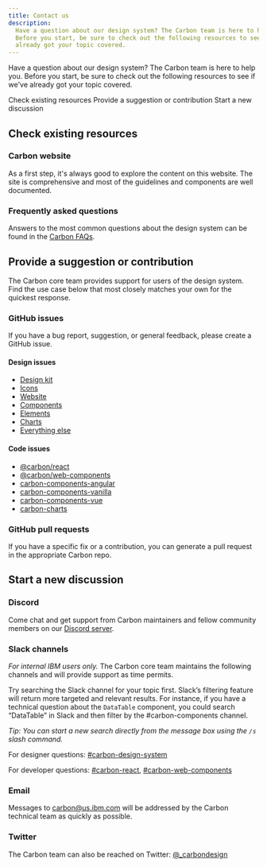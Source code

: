 ```yaml
---
title: Contact us
description:
  Have a question about our design system? The Carbon team is here to help you.
  Before you start, be sure to check out the following resources to see if we've
  already got your topic covered.
---
```


<PageDescription>

Have a question about our design system? The Carbon team is here to help you.
Before you start, be sure to check out the following resources to see if we've
already got your topic covered.

</PageDescription>

<AnchorLinks>

<AnchorLink>Check existing resources</AnchorLink>
<AnchorLink>Provide a suggestion or contribution</AnchorLink>
<AnchorLink>Start a new discussion</AnchorLink>

</AnchorLinks>

## Check existing resources

### Carbon website

As a first step, it's always good to explore the content on this website. The
site is comprehensive and most of the guidelines and components are well
documented.

### Frequently asked questions

Answers to the most common questions about the design system can be found in the
[Carbon FAQs](/help/faq/).

## Provide a suggestion or contribution

The Carbon core team provides support for users of the design system. Find the
use case below that most closely matches your own for the quickest response.

### GitHub issues

If you have a bug report, suggestion, or general feedback, please create a
GitHub issue.

#### Design issues

- [Design kit](https://github.com/carbon-design-system/carbon-design-kit/issues/new)
- [Icons](https://github.com/carbon-design-system/carbon-icons/issues/new)
- [Website](https://github.com/carbon-design-system/carbon-website/issues/new/choose)
- [Components](https://github.com/carbon-design-system/carbon/issues/new/choose)
- [Elements](https://github.com/carbon-design-system/carbon/issues/new/choose)
- [Charts](https://github.com/carbon-design-system/carbon-charts/issues/new)
- [Everything else](https://github.com/carbon-design-system/issue-tracking/issues/new)

#### Code issues

- [@carbon/react](https://github.com/carbon-design-system/carbon/issues/new/choose)
- [@carbon/web-components](https://github.com/carbon-design-system/carbon-for-ibm-dotcom/issues/new/choose)
- [carbon-components-angular](https://github.com/IBM/carbon-components-angular/issues/new)
- [carbon-components-vanilla](https://github.com/carbon-design-system/carbon/issues/new/choose)
- [carbon-components-vue](https://github.com/carbon-design-system/carbon-components-vue/issues/new)
- [carbon-charts](https://github.com/carbon-design-system/carbon-charts/issues/new)

### GitHub pull requests

If you have a specific fix or a contribution, you can generate a pull request in
the appropriate Carbon repo.

## Start a new discussion

### Discord

Come chat and get support from Carbon maintainers and fellow community members
on our [Discord server](https://discord.gg/SYjvP8epkM).

### Slack channels

_For internal IBM users only._ The Carbon core team maintains the following
channels and will provide support as time permits.

Try searching the Slack channel for your topic first. Slack’s filtering feature
will return more targeted and relevant results. For instance, if you have a
technical question about the `DataTable` component, you could search “DataTable”
in Slack and then filter by the #carbon-components channel.

_Tip: You can start a new search directly from the message box using the `/s`
slash command._

For designer questions:
[#carbon-design-system](https://ibm-studios.slack.com/messages/C0M053VPT/)

For developer questions:
[#carbon-react](https://ibm-studios.slack.com/messages/C2K6RFJ1G/),
[#carbon-web-components](https://ibm-studios.slack.com/archives/CL83LMKSA)

### Email

Messages to <carbon@us.ibm.com> will be addressed by the Carbon technical team
as quickly as possible.

### Twitter

The Carbon team can also be reached on Twitter:
[@\_carbondesign](https://twitter.com/_carbondesign?lang=en)
